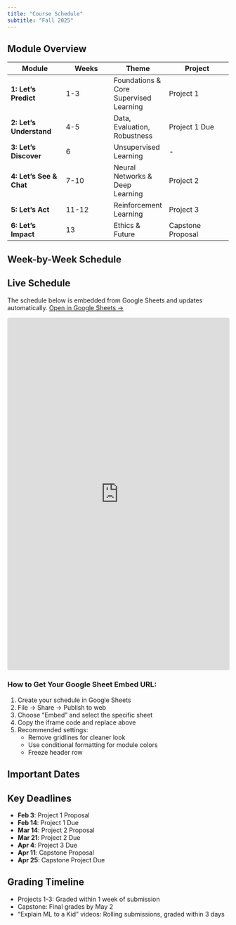 ```yaml
---
title: "Course Schedule"
subtitle: "Fall 2025"
---
```


## Module Overview

| Module | Weeks | Theme | Project |
|--------|-------|-------|---------|
| **1: Let's Predict** | 1-3 | Foundations & Core Supervised Learning | Project 1 |
| **2: Let's Understand** | 4-5 | Data, Evaluation, Robustness | Project 1 Due |
| **3: Let's Discover** | 6 | Unsupervised Learning | - |
| **4: Let's See & Chat** | 7-10 | Neural Networks & Deep Learning | Project 2 |
| **5: Let's Act** | 11-12 | Reinforcement Learning | Project 3 |
| **6: Let's Impact** | 13 | Ethics & Future | Capstone Proposal |

## Week-by-Week Schedule

:::{.callout-tip}
## Live Schedule
The schedule below is embedded from Google Sheets and updates automatically. 
[Open in Google Sheets →](https://docs.google.com/spreadsheets/d/1Rfe9l8TIzAjvbFVapTWAr60tp_GFOB0yn-YckQa4O94/edit?usp=sharing)
:::

<iframe 
  src="https://docs.google.com/spreadsheets/d/1Rfe9l8TIzAjvbFVapTWAr60tp_GFOB0yn-YckQa4O94/pubhtml?widget=true&headers=false" 
  width="100%" 
  height="800" 
  frameborder="0"
  style="border: 1px solid #ddd; border-radius: 4px;">
</iframe>

### How to Get Your Google Sheet Embed URL:
1. Create your schedule in Google Sheets
2. File → Share → Publish to web
3. Choose "Embed" and select the specific sheet
4. Copy the iframe code and replace above
5. Recommended settings: 
   - Remove gridlines for cleaner look
   - Use conditional formatting for module colors
   - Freeze header row

## Important Dates

:::{.callout-warning}
## Key Deadlines
- **Feb 3**: Project 1 Proposal
- **Feb 14**: Project 1 Due
- **Mar 14**: Project 2 Proposal  
- **Mar 21**: Project 2 Due
- **Apr 4**: Project 3 Due
- **Apr 11**: Capstone Proposal
- **Apr 25**: Capstone Project Due
:::

## Grading Timeline

- Projects 1-3: Graded within 1 week of submission
- Capstone: Final grades by May 2
- "Explain ML to a Kid" videos: Rolling submissions, graded within 3 days